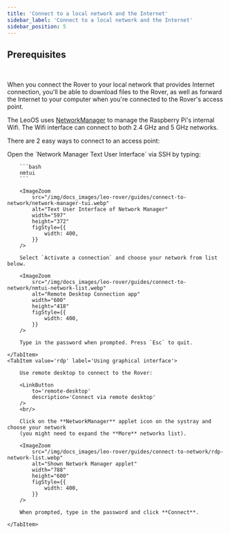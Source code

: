 ```yaml
---
title: 'Connect to a local network and the Internet'
sidebar_label: 'Connect to a local network and the Internet'
sidebar_position: 5
---
```



## Prerequisites

<LinkButton to="ssh" description="Connect via SSH" />
<br />

When you connect the Rover to your local network that provides Internet
connection, you'll be able to download files to the Rover, as well as forward
the Internet to your computer when you're connected to the Rover's access point.

The LeoOS uses [NetworkManager](https://en.wikipedia.org/wiki/NetworkManager) to
manage the Raspberry Pi's internal Wifi. The Wifi interface can connect to both
2.4 GHz and 5 GHz networks.

There are 2 easy ways to connect to an access point:

<Tabs groupId='interface'>
    <TabItem value='text' label='Using text interface'>
        Open the `Network Manager Text User Interface` via SSH by typing:

        ```bash
        nmtui
        ```

        <ImageZoom
            src="/img/docs_images/leo-rover/guides/connect-to-network/network-manager-tui.webp"
            alt="Text User Interface of Network Manager"
            width="597"
            height="372"
            figStyle={{
                width: 400,
            }}
        />

        Select `Activate a connection` and choose your network from list below.

        <ImageZoom
            src="/img/docs_images/leo-rover/guides/connect-to-network/nmtui-network-list.webp"
            alt="Remote Desktop Connection app"
            width="600"
            height="418"
            figStyle={{
                width: 400,
            }}
        />

        Type in the password when prompted. Press `Esc` to quit.

    </TabItem>
    <TabItem value='rdp' label='Using graphical interface'>

        Use remote desktop to connect to the Rover:

        <LinkButton
            to='remote-desktop'
            description='Connect via remote desktop'
        />
        <br/>

        Click on the **NetworkManager** applet icon on the systray and choose your network
        (you might need to expand the **More** networks list).

        <ImageZoom
            src="/img/docs_images/leo-rover/guides/connect-to-network/rdp-network-list.webp"
            alt="Shown Network Manager applet"
            width="788"
            height="600"
            figStyle={{
                width: 400,
            }}
        />

        When prompted, type in the password and click **Connect**.

    </TabItem>

</Tabs>
